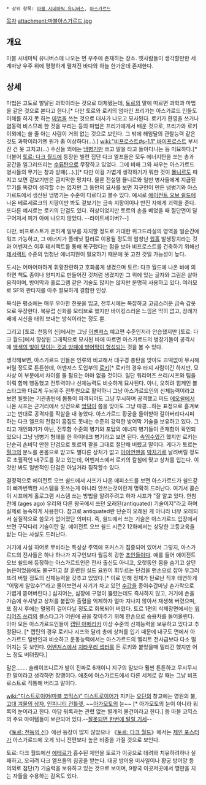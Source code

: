  * 상위 항목: [[마블 시네마틱 유니버스]], [[아스가르드]]
[[목차]]
attachment:마블아스가르드.jpg

== 개요 ==
마블 시네마틱 유니버스에 나오는 먼 우주에 존재하는 장소. 옛사람들이 생각할만한 세계마냥 우주 위에 평평하게 펼쳐진 바다와 하늘 한가운데 존재한다.

== 상세 ==
마법은 고도로 발달된 과학이라는 것으로 대체됐는데, [[토르(마블 시네마틱 유니버스)|토르]]의 말에 따르면 과학과 마법을 같은 것으로 본다고 한다.[* 다만 토르와 로키의 엄마인 프리가는 아스가르드 인들도 이해를 하지 못 하는 [[마법(마블 코믹스)|마법]]을 쓰는 것으로 대사가 나오고 묘사된다. 로키가 환영을 쓰거나 염동력 비스므레 한 것을 부리는 등의 마법은 프리가에게서 배운 것으로, 프리가와 로키 이외에는 쓸 줄 아는 사람이 거의 없는 것으로 보인다. 그 밖에 헤임달의 관찰능력 같은 것도 과학이라기엔 뭔가 좀 이상하다(...).] [[wiki:"비프로스트#s-1.1" 바이프로스트]] 부서진 건 못 고치고(...) 주신들 외에는 [[냉병기]]만 쓰고 말을 타고 돌아다니는 등 미묘하다.[* 더불어 [[토르: 다크 월드]]에 등장한 빌런 집단 다크 엘프들은 모두 에너지탄을 쏘는 총과 공간을 일그러뜨리는 [[수류탄]]으로  무장하고 있었다. 그에 비해 그와 싸우는 아스가르드 병사들의 무기는 창과 방패(...).][* 다만 이걸 가볍게 생각하기가 뭐한 것이 [[묠니르]]도 따지고 보면 겉보기만은 큼지막한 망치다. 물론 전설템 묠니르와 일반 병사들에게 지급된 무기를 똑같이 생각할 수는 없지만 그 동안의 묘사를 보면 지구인이 만든 냉병기와 아스가르드에서 생산된 냉병기는 수준이 다르다고 볼수 있다. 예시로 [[에이전트 오브 쉴드]]에 나온 베르세르크의 지팡이만 봐도 겉보기는 금속 지팡이이나 만진 자에게 괴력을 준다. 또다른 예시로는 로키의 단검도 있다. 허상이었지만 토르의 손을 베었을 때 절단면이 달구어져서 피가 아예 나오지 않았다. --라이트세이버?--]

다만, 비프로스트가 은하계 일부를 차지할 정도로 거대한 위그드라실의 영역을 일순간에 워프 가능하고, 그 에너지가 플레닛 킬러로 이용될 정도의 엄청난 [[웜홀]] 발생장치라는 것과 어벤져스 이후 테서랙트를 통해 복구했다는 점을 보아 비프로스트를 건축하기 위해선 [[테서랙트]] 수준의 엄청난 에너지원이 필요하기 때문에 못 고친 것일 가능성이 높다.

도시는 어마어마하게 휘황찬란하고 호화롭게 생겼으며 토르: 다크 월드에 나온 바에 의하면 책도 종이나 양피지로 만들어진 것처럼 생겼지만 그 위에 있는 글자와 그림은 살아 움직이며, 방어막과 홀로그램 같은 기술도 많지는 않지만 분명히 사용하고 있다. 여러모로 SF와 판타지를 아주 절묘하게 결합한 인상.

복식은 평소에는 매우 우아한 천옷을 입고, 전투시에는 복잡하고 고급스러운 금속 갑옷으로 무장한다. 북유럽 신화를 모티브로 했지만 바이킹스러운 느낌은 딱히 없고, 장례가 배에 시신을 태워 보내는 방식이라는 정도 뿐.

그리고 [토르: 천둥의 신]에서는 그냥 [[어벤져스]] 예고편 수준인지라 안습했지만 [토르: 다크 월드]에서 향상된 그래픽으로 묘사된 바에 따르면 아스가르드의 병장기들이 공격시에 [[프로토스 보호막|백색의 빛이 덮이는 것과 방패에 방어막이 형성]]되는 것을 볼 수 있다.

생각해보면, 아스가르드 인들은 인류와 비교해서 대구경 총탄을 맞아도 끄떡없이 무시해 버릴 정도로 튼튼한데, 어벤져스 도입부의 [[로키(마블 시네마틱 유니버스)|로키]][* 로키의 경우 타지 사람이긴 하지만, 묘사상 이 부분에서 차이를 둘 필요는 아마 없을 것이다. 일단 워리어즈 쓰리/시프와 팀을 이뤄 함께 행동했고 전투력이나 신체능력도 비슷하게 묘사된다. 아니, 오히려 힘케인 볼스타그와 다르게 두뇌위주 전투원으로 활약하니 그냥 아스가르드인의 신체능력이라고 보면 될듯]는 기관총탄에 몸통이 피격되어도 그냥 무시하며 공격했고 미드 [[에오쉴]]에서 나온 시프는 근거리에서 샷건으로 [[엉덩이]] 쯤을 맞아도 그냥 따콩...하는 표정으로 흘겨보고는 반대로 공격자를 작살을 내 놓았다. 아스가르드 황궁을 들이받아 갈아버리다시피 하는 다크 엘프의 전함이 흠집도 못내는 수준의 강력한 방어막 기술을 보유하고 있다. 그리고 개인화기가 아닌, 전투함 수준의 병기와 포탑의 에너지 병기들이 존재함이 확인되었으니 그냥 냉병기 형태를 한 하이테크 병기라고 보면 된다. [[속임수]]였긴 했지만 로키는 단순히 손바닥 만한 단검으로 토르의 팔을 그대로 절단해 버렸고 말이다. 게다가 토르는 [[헐크(마블 시네마틱 유니버스)|헐크]]의 분노를 온몸으로 받고도 별다른 상처가 없고 [[토니 스타크(마블 시네마틱 유니버스)|아이언맨]]을 [[박치기]]로 날려버릴 정도로 초월적인 내구도를 갖고 있는데, 어벤저스에서 로키의 칼침에 맞고 상처를 입는다. 이것만 봐도 일반적인 단검은 아닐거라 짐작할수 있다.

결정적으로 에이전트 오브 쉴드에서 시프가 나온 에피소드를 보면 아스가르드가 쉴드같이 삐까번쩍한 시스템을 못쓰는게 아니라 안쓰는것이란게 명확히 드러난다. 여기서 콜슨이 시프에게 홀로그램 시스템 쓰는 방법을 알려주려고 하자 시프가 "잘 알고 있다. 한참 전에 (ages ago) 우리와 다른 왕국에서 쓰던 오래된(antiquated) 기술이지"라고 하며 실제로 능숙하게 사용한다. 참고로 antiquated란 단순히 오래된 게 아니라 너무 오래되서 실질적으로 쓸모가 없어졌단 의미다. 즉, 쉴드에서 쓰는 기술은 아스가르드 입장에서 보면 구닥다리 기술이란 말. 에이전트 오브 쉴드 시즌2 12화에서는 상당한 고등교육을 받는 다는 사실도 드러난다.

거기에 사실 히어로 무비라는 특성상 주역에 포커스가 집중되어 있어서 그렇지, 아스가르드의 전사들은 하나 하나가 지구인보다 월등히 강한 [[초인]]들이다. 예를 들어 에이전트 오브 쉴드에 등장하는 아스가르드인은 전사 출신도 아니고, 오랫동안 몸을 숨기고 살던 늙은이었음에도 불구하고 잘 훈련된 실드 요원이 휘두르는 단검을 맨손으로 잡아 우그러뜨려 버릴 정도의 신체능력을 갖추고 있었다.[* 이로 인해 정체가 탄로난 직후 태연하게 "어떻게 알았수?"라고 물어보면서 자기가 차고 있던 [[수갑]]을 종이수갑마냥 손가락으로 가볍게 뜯어버린다.] 심지어는, 심장에 구멍이 뚫렸는데도 즉사하지 않고, 거기에 손을 가슴에 쑤셔넣고 상처를 붙잡아 출혈을 억제하자 얼마 지나지 않아서 재생해 버렸으며, 또 잠시 후에는 멀쩡히 걸어다닐 정도로 회복되어 버렸다. 토르 1편의 삭제장면에서는 [[워리어즈 쓰리]]의 볼스타그가 어린애 공을 찾아주기 위해 한손으로 승용차를 들어올린다. 아마 모든 아스가르드인들이 [[캡틴 아메리카(마블 시네마틱 유니버스)|캡틴 아메리카]] 이상 수준의 신체능력을 보유하고 있다고 추정된다. [* 캡틴의 경우 로키나 시프와 달리 총에 상처를 입기 때문에 내구도 면에서 아스가르드 일반인과 비슷하고 운동능력에서는 아스가르드의 엘리트 전사급보다 다소 떨어지는 듯 보인다. [[어벤져스]]에서 [[치타우리 셉터]]를 든 로키와 붙었을때 밀리긴 했지만 어느 정도 버텨줬다.]

말은....... 슬레이프니르가 발이 진짜로 6개이니 지구의 말보다 훨씬 튼튼하고 무시무시한 말이라고 생각하면 장땡이다. 애초에 아스가르드에서 다른 세계로 갈 때는 그냥 비프로스트로 직통해 버리고 말이다.

[[wiki:"디스트로이어(마블 코믹스)" 디스트로이어]]가 지키는 [[오딘(마블 코믹스)|오딘]]의 창고에는 영원의 불, [[고대 겨울의 상자]], [[인피니티 건틀렛]], ~~[[아가모토]]의 눈~~ [* 아가모토의 눈이 아니라 워록의 눈이라고 한다. 아담 워록과는 관련 없는 별개의 물건이라고 한다.] 등 마블 코믹스의 주요 아이템들이 보관되어 있다.--[[타노스(마블 시네마틱 유니버스)|잘못되면 한번에 털릴 기세]]--

《[[토르: 천둥의 신]]》에선 등장이 많지 않았으나 《[[토르: 다크 월드]]》에서는 [[제인 포스터]]가 아스가르드에 오게 되니 전편보다 높은 비중을 가질 것으로 보인다.

토르: 다크 월드에선 [[에테르]]가 흡수된 제인을 토르가 이곳으로 데려와 치유하려하나 실패하고, 오히려 다크 엘프들의 침공을 받는다. 대공 방어용 미사일이나 황궁 방어망 등 의외로 첨단(?) 기술력을 보유하고 있는 것으로 보이며, 9왕국 이곳저곳에서 깽판을 치는 자들을 수용하는 감옥도 있다.
